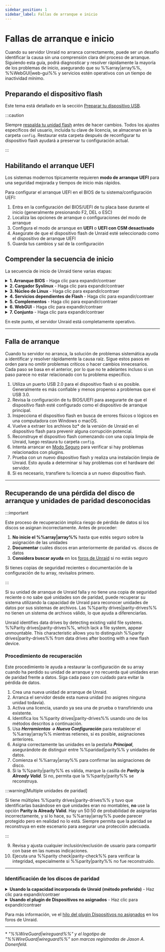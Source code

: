 ```yaml
---
sidebar_position: 1
sidebar_label: Fallas de arranque e inicio
---
```



# Fallas de arranque e inicio

Cuando su servidor Unraid no arranca correctamente, puede ser un desafío identificar la causa sin una comprensión clara del proceso de arranque. Siguiendo esta guía, podrá diagnosticar y resolver rápidamente la mayoría de los problemas de inicio, asegurando que su %%array|array%%, %%WebGUI|web-gui%% y servicios estén operativos con un tiempo de inactividad mínimo.

## Preparando el dispositivo flash

Este tema está detallado en la sección [Preparar tu dispositivo USB](../../getting-started/set-up-unraid/create-your-bootable-media.mdx#prepare-your-usb-device).

:::caution

Siempre [respalda tu unidad flash](../../system-administration/maintain-and-update/changing-the-flash-device.mdx#backing-up-your-flash-device) antes de hacer cambios. Todos los ajustes específicos del usuario, incluida tu clave de licencia, se almacenan en la carpeta `config`. Restaurar esta carpeta después de reconfigurar tu dispositivo flash ayudará a preservar tu configuración actual.

:::

## Habilitando el arranque UEFI

Los sistemas modernos típicamente requieren **modo de arranque UEFI** para una seguridad mejorada y tiempos de inicio más rápidos.

Para configurar el arranque UEFI en el BIOS de tu sistema/configuración UEFI:

1. Entra en la configuración del BIOS/UEFI de tu placa base durante el inicio (generalmente presionando F2, DEL o ESC)
2. Localiza las opciones de arranque o configuraciones del modo de arranque
3. Configura el modo de arranque en **UEFI** o **UEFI con CSM desactivado**
4. Asegúrate de que el dispositivo flash de Unraid esté seleccionado como el dispositivo de arranque UEFI
5. Guarda tus cambios y sal de la configuración

## Comprender la secuencia de inicio

La secuencia de inicio de Unraid tiene varias etapas:

<details>
  <summary><strong>1. Arranque BIOS</strong> - Haga clic para expandir/contraer</summary>

  El firmware BIOS/UEFI inicializa el hardware y localiza el dispositivo de arranque. Esta es la base de todo el proceso de arranque.

  - El BIOS de la placa base reconoce el dispositivo flash de arranque de Unraid.
  - Configurar el dispositivo flash como el dispositivo de arranque predeterminado varía según tu BIOS; revisa el manual de tu placa base para obtener orientación.
  - El dispositivo flash admite modos de arranque **legado (CSM)** y **UEFI**.
  - Para el arranque UEFI, asegúrate de que la carpeta `EFI` en el dispositivo flash no tenga un guion al final (`-`).
</details>

<details>
  <summary><strong>2. Cargador Syslinux</strong> - Haga clic para expandir/contraer</summary>

  El cargador de arranque presenta las opciones de inicio y carga el núcleo de Linux en la memoria. Esta etapa determina qué sistema operativo o herramienta de diagnóstico se ejecutará.

  - Las entradas del menú de arranque están definidas en el archivo `syslinux/syslinux.cfg` en el dispositivo flash.
  - Puedes editar este archivo a través del WebGUI bajo ***Principal → Configuración Syslinux***.
  - **Memtest86+**, que se incluye con las compilaciones actuales de Unraid, funciona tanto en modos heredado como %%UEFI|uefi%%. Para versiones anteriores de Unraid, obtén una versión compatible del [sitio oficial de Memtest](https://www.memtest86.com/) para %%UEFI|uefi%%.
  - Si no se selecciona ninguna opción, el arranque predeterminado se ejecuta tras un tiempo de espera, lo cual es útil para operaciones sin cabeza.
</details>

<details>
  <summary><strong>3. Núcleo de Linux</strong> - Haga clic para expandir/contraer</summary>

  El núcleo de Linux se inicializa y comienza la detección de hardware. Aquí es donde el sistema operativo toma el control del cargador de arranque.

  - **Syslinux** carga el núcleo de Linux desde el dispositivo flash en la RAM.
  - Verás mensajes de consola mostrando los archivos bz\* cargándose.
  - Los errores en esta etapa a menudo indican problemas con el dispositivo flash.
  - Linux detecta el hardware durante el inicio.
</details>

<details>
  <summary><strong>4. Servicios dependientes de Flash</strong> - Haga clic para expandir/contraer</summary>

  El dispositivo flash se vuelve accesible y los servicios esenciales comienzan a cargarse. Esta etapa es crítica para la configuración y el acceso a la red.

  - El dispositivo flash se monta en `/boot`.
  - Si falla al montar, aún puedes ver un indicador de inicio de sesión, pero esto indica un inicio incompleto.
  - Usa el comando `df` para comprobar si `/boot` está montado.
  - El dispositivo flash debe estar etiquetado como **UNRAID** (todo en mayúsculas) para un montaje adecuado.
  - Controladores y firmware adicionales estarán disponibles en esta etapa.
  - La configuración se carga en la RAM.
  - Los servicios estándar de Linux, incluyendo la red y el VPN de %%WireGuard|wireguard%% (si está habilitado), comienzan aquí.
</details>

<details>
  <summary><strong>5. Complementos</strong> - Haga clic para expandir/contraer</summary>

  Las extensiones de terceros y personalizaciones se cargan para mejorar la funcionalidad del sistema. Problemas con los complementos pueden impedir el inicio exitoso.

  - Los plugins instalados se cargan durante este paso.
  - Opciones de **Arranque seguro** pueden suprimir la carga de plugins si es necesario.
</details>

<details>
  <summary><strong>6. WebGUI</strong> - Haga clic para expandir/contraer</summary>

  La interfaz de administración basada en la web se vuelve disponible, permitiendo la administración remota y configuración de tu servidor.

  - El WebGUI comienza en este punto.
  - El archivo `config/go` en el dispositivo flash puede ejecutar comandos de usuario antes o después de que el WebGUI comience.
</details>

<details>
  <summary><strong>7. Conjunto</strong> - Haga clic para expandir/contraer</summary>

  Los dispositivos de almacenamiento se montan y hacen disponibles, completando el proceso de arranque. Aquí es donde tus datos se vuelven accesibles.

  - Si el auto-arranque está habilitado, el %%array|array%% comienza aquí; de lo contrario, se requerirá un inicio manual.
  - Las unidades se montarán como `/dev/diskX` y `/mnt/cache` (si está presente).
  - Las particiones compartidas se vuelven disponibles en la red como `/mnt/user/sharename`.
  - Los contenedores de Docker se iniciarán en el orden especificado en la pestaña Docker, con retrasos personalizables.
  - Las máquinas virtuales de autoinicio (%%VMs|vm%%) también se lanzarán.
</details>

En este punto, el servidor Unraid está completamente operativo.

---

## Falla de arranque

Cuando tu servidor no arranca, la solución de problemas sistemática ayuda a identificar y resolver rápidamente la causa raíz. Sigue estos pasos en orden para no omitir problemas críticos o hacer cambios innecesarios. Cada paso se basa en el anterior, por lo que no te adelantes incluso si un paso parece no estar relacionado con tu problema específico.

1. Utiliza un puerto USB 2.0 para el dispositivo flash si es posible. Generalmente es más confiable y menos propenso a problemas que el USB 3.0.
2. Revisa la configuración de tu BIOS/UEFI para asegurarte de que el dispositivo flash esté configurado como el dispositivo de arranque principal.
3. Inspecciona el dispositivo flash en busca de errores físicos o lógicos en una computadora con Windows o macOS.
4. Vuelve a extraer los archivos bz\* de la versión de Unraid en el dispositivo flash para prevenir alguna corrupción potencial.
5. Reconstruye el dispositivo flash comenzando con una copia limpia de Unraid, luego restaura tu carpeta `config`.
6. Intenta arrancar en [Modo Seguro](../../using-unraid-to/customize-your-experience/plugins.mdx#troubleshooting-with-safe-mode) para verificar si hay problemas relacionados con plugins.
7. Prueba con un nuevo dispositivo flash y realiza una instalación limpia de Unraid. Esto ayuda a determinar si hay problemas con el hardware del servidor.
8. Si es necesario, transfiere tu licencia a un nuevo dispositivo flash.

---

## Recuperando de una pérdida del disco de arranque y unidades de paridad desconocidas

:::important

Este proceso de recuperación implica riesgo de pérdida de datos si los discos se asignan incorrectamente. Antes de proceder:

1. **No inicie el %%array|array%%** hasta que estés seguro sobre la asignación de las unidades
2. **Documentar** cuáles discos eran anteriormente de paridad vs. discos de datos
3. **Considera buscar ayuda** en los [foros de Unraid](https://forums.unraid.net/) si no estás seguro

Si tienes copias de seguridad recientes o documentación de la configuración de tu array, revísalos primero.

:::

Si su unidad de arranque de Unraid falla y no tiene una copia de seguridad reciente o no sabe qué unidades son de paridad, puede recuperar su sistema utilizando la capacidad de Unraid para reconocer unidades de datos por sus sistemas de archivos. Las %%parity drives|parity-drives%% no tienen un sistema de archivos válido, lo que ayuda a diferenciarlas.

Unraid identifies data drives by detecting existing valid file systems. %%Parity drives|parity-drives%%, which lack a file system, appear unmountable. This characteristic allows you to distinguish %%parity drives|parity-drives%% from data drives after booting with a new flash device.

### Procedimiento de recuperación

Este procedimiento le ayuda a restaurar la configuración de su array cuando ha perdido su unidad de arranque y no recuerda qué unidades eran de paridad frente a datos. Siga cada paso con cuidado para evitar la pérdida de datos.

1. Crea una nueva unidad de arranque de Unraid.
2. Arranca el servidor desde esta nueva unidad (no asignes ninguna unidad todavía).
3. Activa una licencia, usando ya sea una de prueba o transfiriendo una existente.
4. Identifica los %%parity drives|parity-drives%% usando uno de los métodos descritos a continuación.
5. Usa ***Herramientas → Nueva Configuración*** para restablecer el %%array|array%% mientras retienes, si es posible, asignaciones anteriores.
6. Asigna correctamente las unidades en la pestaña ***Principal***, asegurándote de distinguir entre %%paridad|parity%% y unidades de datos.
7. Comienza el %%array|array%% para confirmar las asignaciones de disco.
8. Si la %%parity|parity%% es válida, marque la casilla de ***Parity is Already Valid***. Si no, permita que la %%parity|parity%% se reconstruya.

:::warning[Multiple unidades de paridad]

Si tiene múltiples %%parity drives|parity-drives%% y tuvo que identificarlas basándose en qué unidades eran no montables, **no** use la opción **Parity is Already Valid**. Hay un 50:50 de probabilidad de asignarlas incorrectamente, y si lo hace, su %%array|array%% puede parecer protegido pero en realidad no lo está. Siempre permita que la paridad se reconstruya en este escenario para asegurar una protección adecuada.

:::

9. Revisa y ajusta cualquier inclusión/exclusión de usuario para compartir con base en las nuevas indicaciones.
10. Ejecuta una %%parity check|parity-check%% para verificar la integridad, especialmente si %%parity|parity%% no fue reconstruido.

---

### Identificación de los discos de paridad

<details>
  <summary><strong>Usando la capacidad incorporada de Unraid (método preferido)</strong> - Haz clic para expandir/contraer</summary>

  Este método no requiere complementos, pero invalidará la %%paridad|parity%%, lo que requerirá una reconstrucción.

  Para usar este método:

  1. Asigna todas las unidades como unidades de datos e inicia el sistema.
  2. %%Las unidades de paridad|parity-drives%% aparecerán como no montables ya que carecen de un sistema de archivos válido.
  3. Confirma que el número de unidades no montables coincide con tu conteo de %%paridad|parity%%.
  4. Toma nota de los números de serie de estas unidades.
  5. Si es relevante, puedes verificar las unidades de datos montadas para confirmar su orden.
</details>

<details>
  <summary><strong>Usando el plugin de Dispositivos no asignados</strong> - Haz clic para expandir/contraer</summary>

  Este método basado en complementos preserva la validez de la %%paridad|parity%% montando las unidades en modo de solo lectura.

  Para usar este método:

  1. Instala el [plugin **Dispositivos no asignados**](https://unraid.net/community/apps?q=unassigned+devices#r:~:text=don%27t%20be%20carefull!!!-,Unassigned%20Devices,-dlandon) desde la pestaña ***Aplicaciones***.
  2. Monta cada disco en modo de solo lectura, uno a la vez.
  3. Las unidades que no se montan probablemente sean %%parity drives|parity-drives%% (no puedes diferenciar entre paridad1 y paridad2).
  4. Inspecciona las unidades de datos montadas para identificar su orden, si es necesario.
</details>

Para más información, ve el [hilo del plugin Dispositivos no asignados](https://forums.unraid.net/topic/55481-unassigned-devices-managing-unassigned-devices-without-rebooting/) en los foros de Unraid.

---

\* *"%%WireGuard|wireguard%%" y el logotipo de "%%WireGuard|wireguard%%" son marcas registradas de Jason A. Donenfeld.*
